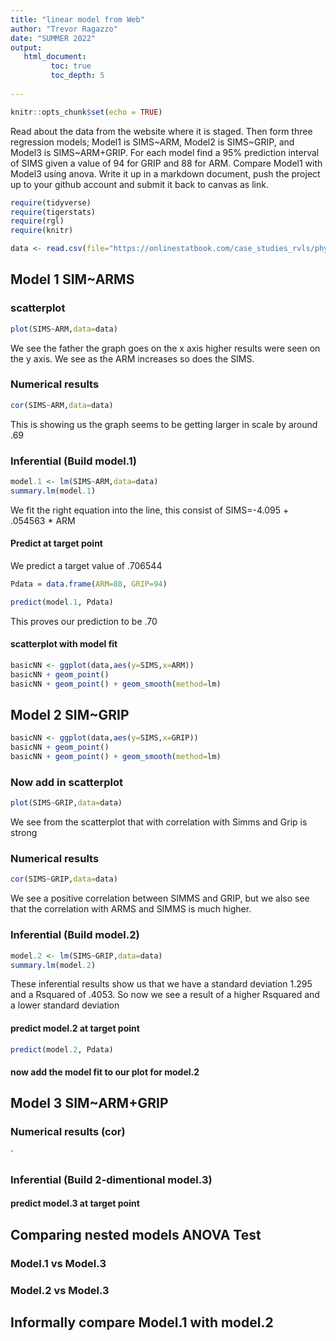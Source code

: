 ```yaml
---
title: "linear model from Web"
author: "Trevor Ragazzo"
date: "SUMMER 2022"
output:
   html_document:
         toc: true
         toc_depth: 5
        
---
```


```r
knitr::opts_chunk$set(echo = TRUE)
```

Read about the data from the website where it is staged.  Then form three regression models; Model1 is SIMS~ARM, Model2 is SIMS~GRIP, and Model3 is SIMS~ARM+GRIP. For each model find a 95% prediction interval of SIMS given a value of 94  for GRIP and 88 for ARM. Compare Model1 with Model3 using anova. Write it up in a markdown document, push the project up to your github account and submit it back to canvas as link. 

 


```r
require(tidyverse)
require(tigerstats)
require(rgl)
require(knitr)

```

```r
data <- read.csv(file="https://onlinestatbook.com/case_studies_rvls/physical_strength/data.txt",sep="",header=TRUE)  

```

## Model 1 SIM~ARMS

### scatterplot

```r
plot(SIMS~ARM,data=data)
```

We see the father the graph goes on the x axis higher results were seen on the y axis. We see as the ARM increases so does the SIMS.


### Numerical results

```r
cor(SIMS~ARM,data=data)
```

This is showing us the graph seems to be getting larger in scale by around .69

### Inferential  (Build model.1)

```r
model.1 <- lm(SIMS~ARM,data=data)
summary.lm(model.1)
```

We fit the right equation into the line, this consist of SIMS=-4.095 + .054563 * ARM


#### Predict at target point

We predict a target value of .706544

```r
Pdata = data.frame(ARM=88, GRIP=94)
```

```r
predict(model.1, Pdata)
```
This proves our prediction to be .70

#### scatterplot with model fit
  

```r
basicNN <- ggplot(data,aes(y=SIMS,x=ARM))
basicNN + geom_point()
basicNN + geom_point() + geom_smooth(method=lm)
```


## Model 2 SIM~GRIP

```r
basicNN <- ggplot(data,aes(y=SIMS,x=GRIP))
basicNN + geom_point()
basicNN + geom_point() + geom_smooth(method=lm)
```


### Now add in scatterplot

```r
plot(SIMS~GRIP,data=data)
```

We see from the scatterplot that with correlation with Simms and Grip is strong


### Numerical results 

```r
cor(SIMS~GRIP,data=data)
```

We see a positive correlation between SIMMS and GRIP, but we also see that the correlation with ARMS and SIMMS is much higher.


### Inferential  (Build model.2)
  
```r
model.2 <- lm(SIMS~GRIP,data=data)
summary.lm(model.2)
```

These inferential results show us that we have a standard deviation 1.295 and a Rsquared of .4053. So now we see a result of a higher Rsquared and a lower standard deviation 

#### predict model.2 at target point

```r
predict(model.2, Pdata)
```


#### now add the model fit to our plot for model.2
  


## Model 3 SIM~ARM+GRIP

### Numerical results (cor)

`
  
### Inferential  (Build 2-dimentional model.3)

#### predict model.3 at target point
  

## Comparing nested models ANOVA Test

### Model.1 vs Model.3
### Model.2 vs Model.3

## Informally compare Model.1 with model.2

